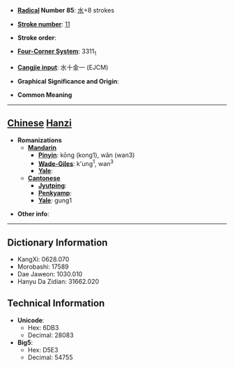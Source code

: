 * '''[[Wiktionary:Chinese radical index| Radical]] Number 85''': [[Wiktionary:Chinese radical index 水|水]]+8 strokes

* '''[[Wiktionary:Chinese total strokes index|Stroke number]]''': [[Wiktionary:Chinese total strokes index 11|11]]

* '''Stroke order''': 

* '''[[Wiktionary:Chinese four corner index|Four-Corner System]]''': 3311<sub>1</sub>

* '''[[Wiktionary:Chinese Cangjie index|Cangjie input]]''': 水十金一 (EJCM)

* '''Graphical Significance and Origin''': 

* '''Common Meaning'''

----

== [[Chinese]] [[Hanzi]] ==

* '''Romanizations'''
** '''[[Mandarin]]'''
*** '''[[Pinyin]]''': kōng (kong1), wǎn (wan3)
*** '''[[Wade-Giles]]''': k'ung<sup>1</sup>, wan<sup>3</sup>
*** '''[[Yale]]''': 
** '''[[Cantonese]]'''
*** '''[[Jyutping]]''':
*** '''[[Penkyamp]]''': 
*** '''[[Yale]]''': gung1

* '''Other info''': 

----

== Dictionary Information ==

* KangXi: 0628.070
* Morobashi: 17589
* Dae Jaweon: 1030.010
* Hanyu Da Zidian: 31662.020

== Technical Information ==

* '''Unicode''':
** Hex: 6DB3
** Decimal: 28083
* '''Big5''':
** Hex: D5E3
** Decimal: 54755